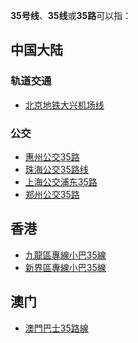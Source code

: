 {{线路名消歧义}}
'''35号线'''、'''35线'''或'''35路'''可以指：
==中国大陆==
===轨道交通===
* [[北京地铁大兴机场线|北京地铁大兴机场线]]
===公交===
* [[惠州公交35路|惠州公交35路]]
* [[珠海公交35路线|珠海公交35路线]]
* [[上海公交浦东35路|上海公交浦东35路]]
* [[郑州公交35路|郑州公交35路]]

==香港==
* [[九龍區專線小巴35線|九龍區專線小巴35線]]
* [[新界區專線小巴35線|新界區專線小巴35線]]
== 澳门 ==
* [[澳門巴士35路線|澳門巴士35路線]]

{{disambig|cat=四字路线名消歧义}}